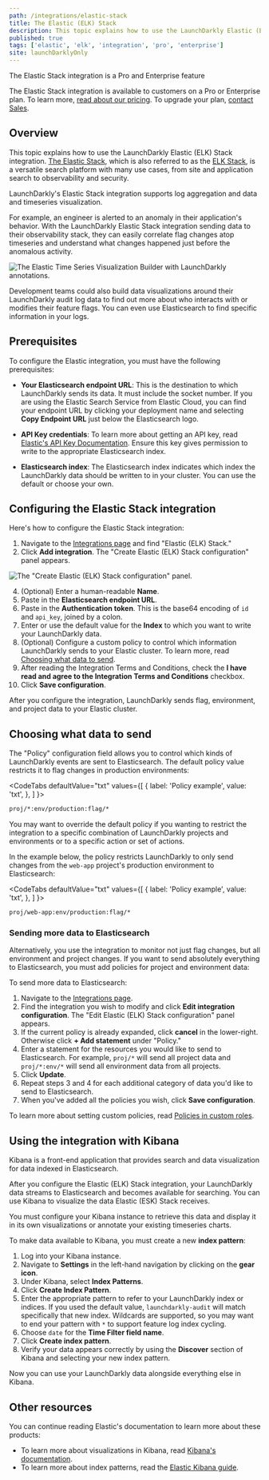 ```yaml
---
path: /integrations/elastic-stack
title: The Elastic (ELK) Stack
description: This topic explains how to use the LaunchDarkly Elastic (ELK) Stack integration. The Elastic Stack, formerly referred to as the ELK stack, is a search platform used widely as an observability and security platform.
published: true
tags: ['elastic', 'elk', 'integration', 'pro', 'enterprise']
site: launchDarklyOnly
---
```


<Callout intent="primary">
  <CalloutTitle>The Elastic Stack integration is a Pro and Enterprise feature</CalloutTitle>
  <CalloutDescription>

The Elastic Stack integration is available to customers on a Pro or Enterprise plan. To learn more, [read about our pricing](https://launchdarkly.com/pricing/). To upgrade your plan, [contact Sales](https://launchdarkly.com/contact-sales/).

  </CalloutDescription>
</Callout>

## Overview

This topic explains how to use the LaunchDarkly Elastic (ELK) Stack integration. [The Elastic Stack](https://elastic.co), which is also referred to as the [ELK Stack](https://elastic.co/elk), is a versatile search platform with many use cases, from site and application search to observability and security.

LaunchDarkly's Elastic Stack integration supports log aggregation and data and timeseries visualization.

For example, an engineer is alerted to an anomaly in their application's behavior. With the LaunchDarkly Elastic Stack integration sending data to their observability stack, they can easily correlate flag changes atop timeseries and understand what changes happened just before the anomalous activity.

![The Elastic Time Series Visualization Builder with LaunchDarkly annotations.](elastic-annotated-graph.png)

Development teams could also build data visualizations around their LaunchDarkly audit log data to find out more about who interacts with or modifies their feature flags. You can even use Elasticsearch to find specific information in your logs.

## Prerequisites

To configure the Elastic integration, you must have the following prerequisites:

* **Your Elasticsearch endpoint URL**: This is the destination to which LaunchDarkly sends its data. It must include the socket number. If you are using the Elastic Search Service from Elastic Cloud, you can find your endpoint URL by clicking your deployment name and selecting **Copy Endpoint URL** just below the Elasticsearch logo.

* **API Key credentials**: To learn more about getting an API key, read [Elastic's API Key Documentation](https://www.elastic.co/guide/en/elasticsearch/reference/7.10/security-api-create-api-key.html). Ensure this key gives permission to write to the appropriate Elasticsearch index.

* **Elasticsearch index**: The Elasticsearch index indicates which index the LaunchDarkly data should be written to in your cluster. You can use the default or choose your own.

## Configuring the Elastic Stack integration

Here's how to configure the Elastic Stack integration:

1. Navigate to the [Integrations page](https://app.launchdarkly.com/default/integrations) and find "Elastic (ELK) Stack."
3. Click **Add integration**. The "Create Elastic (ELK) Stack configuration" panel appears.

![The "Create Elastic (ELK) Stack configuration" panel.](elastic-integration.png)

4. (Optional) Enter a human-readable **Name**.
5. Paste in the **Elasticsearch endpoint URL**.
6. Paste in the **Authentication token**. This is the base64 encoding of `id` and `api_key`, joined by a colon.
7. Enter or use the default value for the **Index** to which you want to write your LaunchDarkly data.
8. (Optional) Configure a custom policy to control which information LaunchDarkly sends to your Elastic cluster. To learn more, read [Choosing what data to send](#choosing-what-data-to-send).
9. After reading the Integration Terms and Conditions, check the **I have read and agree to the Integration Terms and Conditions** checkbox.
10. Click **Save configuration**.

After you configure the integration, LaunchDarkly sends flag, environment, and project data to your Elastic cluster.

## Choosing what data to send

The "Policy" configuration field allows you to control which kinds of LaunchDarkly events are sent to Elasticsearch. The default policy value restricts it to flag changes in production environments:

<CodeTabs
  defaultValue="txt"
  values={[
    { label: 'Policy example', value: 'txt', },
  ]
}>

<CodeTabItem value="txt">

```txt
proj/*:env/production:flag/*
```

</CodeTabItem>
</CodeTabs>

You may want to override the default policy if you wanting to restrict the integration to a specific combination of LaunchDarkly projects and environments or to a specific action or set of actions.

In the example below, the policy restricts LaunchDarkly to only send changes from the `web-app` project's production environment to Elasticsearch:

<CodeTabs
  defaultValue="txt"
  values={[
    { label: 'Policy example', value: 'txt', },
  ]
}>

<CodeTabItem value="txt">

```txt
proj/web-app:env/production:flag/*
```

</CodeTabItem>
</CodeTabs>

### Sending more data to Elasticsearch

Alternatively, you use the integration to monitor not just flag changes, but all environment and project changes. If you want to send absolutely everything to Elasticsearch, you must add policies for project and environment data:

To send more data to Elasticsearch:

1. Navigate to the [Integrations page](https://app.launchdarkly.com/default/integrations).
2. Find the integration you wish to modify and click **Edit integration configuration**. The "Edit Elastic (ELK) Stack configuration" panel appears.
3. If the current policy is already expanded, click **cancel** in the lower-right. Otherwise click **+ Add statement** under "Policy."
4. Enter a statement for the resources you would like to send to Elasticsearch. For example, `proj/*` will send all project data and `proj/*:env/*` will send all environment data from all projects.
5. Click **Update**.
6. Repeat steps 3 and 4 for each additional category of data you'd like to send to Elasticsearch.
6. When you've added all the policies you wish, click **Save configuration**.

To learn more about setting custom policies, read [Policies in custom roles](/home/members/role-policies).

## Using the integration with Kibana

Kibana is a front-end application that provides search and data visualization for data indexed in Elasticsearch.

After you configure the Elastic (ELK) Stack integration, your LaunchDarkly data streams to Elasticsearch and becomes available for searching. You can use Kibana to visualize the data Elastic (ESK) Stack receives.

You must configure your Kibana instance to retrieve this data and display it in its own visualizations or annotate your existing timeseries charts.

To make data available to Kibana, you must create a new **index pattern**:

1. Log into your Kibana instance.
2. Navigate to **Settings** in the left-hand navigation by clicking on the **gear icon**.
3. Under Kibana, select **Index Patterns**.
4. Click **Create Index Pattern**.
5. Enter the appropriate pattern to refer to your LaunchDarkly index or indices. If you used the default value, `launchdarkly-audit` will match specifically that new index. Wildcards are supported, so you may want to end your pattern with `*` to support feature log index cycling.
6. Choose `date` for the **Time Filter field name**.
7. Click **Create index pattern**.
8. Verify your data appears correctly by using the **Discover** section of Kibana and selecting your new index pattern.

Now you can use your LaunchDarkly data alongside everything else in Kibana.

## Other resources

You can continue reading Elastic's documentation to learn more about these products:

* To learn more about visualizations in Kibana, read [Kibana's documentation](https://www.elastic.co/guide/en/kibana/7.10/monitoring-data.html).
* To learn more about index patterns, read the [Elastic Kibana guide](https://www.elastic.co/guide/en/kibana/7.10/index-patterns.html).
